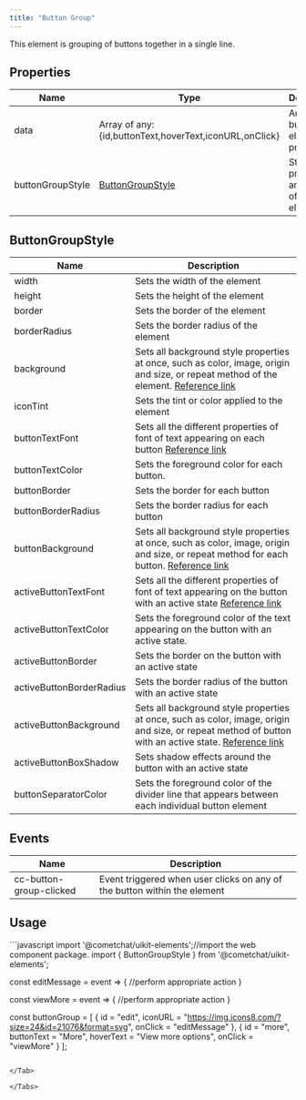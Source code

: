 ```yaml
---
title: "Button Group"
---
```


This element is grouping of buttons together in a single line.

## Properties

| Name             | Type                                                                 | Description                                  |
| ---------------- | -------------------------------------------------------------------- | -------------------------------------------- |
| data             | Array of any: \{id,buttonText,hoverText,iconURL,onClick}             | Array of button element properties           |
| buttonGroupStyle | [ButtonGroupStyle](/web-elements/button-group#buttongroupstyle) | Styling properties and values of the element |

## ButtonGroupStyle

| Name                     | Description                                                                                                                                                                                                         |
| ------------------------ | ------------------------------------------------------------------------------------------------------------------------------------------------------------------------------------------------------------------- |
| width                    | Sets the width of the element                                                                                                                                                                                       |
| height                   | Sets the height of the element                                                                                                                                                                                      |
| border                   | Sets the border of the element                                                                                                                                                                                      |
| borderRadius             | Sets the border radius of the element                                                                                                                                                                               |
| background               | Sets all background style properties at once, such as color, image, origin and size, or repeat method of the element. [Reference link](https://developer.mozilla.org/en-US/docs/Web/CSS/background)                 |
| iconTint                 | Sets the tint or color applied to the element                                                                                                                                                                       |
| buttonTextFont           | Sets all the different properties of font of text appearing on each button [Reference link](https://developer.mozilla.org/en-US/docs/Web/CSS/font)                                                                  |
| buttonTextColor          | Sets the foreground color for each button.                                                                                                                                                                          |
| buttonBorder             | Sets the border for each button                                                                                                                                                                                     |
| buttonBorderRadius       | Sets the border radius for each button                                                                                                                                                                              |
| buttonBackground         | Sets all background style properties at once, such as color, image, origin and size, or repeat method for each button. [Reference link](https://developer.mozilla.org/en-US/docs/Web/CSS/background)                |
| activeButtonTextFont     | Sets all the different properties of font of text appearing on the button with an active state [Reference link](https://developer.mozilla.org/en-US/docs/Web/CSS/font)                                              |
| activeButtonTextColor    | Sets the foreground color of the text appearing on the button with an active state.                                                                                                                                 |
| activeButtonBorder       | Sets the border on the button with an active state                                                                                                                                                                  |
| activeButtonBorderRadius | Sets the border radius of the button with an active state                                                                                                                                                           |
| activeButtonBackground   | Sets all background style properties at once, such as color, image, origin and size, or repeat method of button with an active state. [Reference link](https://developer.mozilla.org/en-US/docs/Web/CSS/background) |
| activeButtonBoxShadow    | Sets shadow effects around the button with an active state                                                                                                                                                          |
| buttonSeparatorColor     | Sets the foreground color of the divider line that appears between each individual button element                                                                                                                   |

## Events

| Name                    | Description                                                              |
| ----------------------- | ------------------------------------------------------------------------ |
| cc-button-group-clicked | Event triggered when user clicks on any of the button within the element |

## Usage

<Tabs>
<Tab title="JavaScript">
```javascript
import '@cometchat/uikit-elements';//import the web component package.
import { ButtonGroupStyle } from '@cometchat/uikit-elements';

const editMessage = event => {
  //perform appropriate action
}

const viewMore = event => {
	//perform appropriate action
}

const buttonGroup = [
  {
    id = "edit", 
    iconURL = "https://img.icons8.com/?size=24&id=21076&format=svg", 
    onClick = "editMessage"
  }, 
  {
  	id = "more", 
    buttonText = "More", 
    hoverText = "View more options", 
    onClick = "viewMore"
  }
];

<cometchat-button-group :data="buttonGroup"></cometchat-button-group>
```

</Tab>

</Tabs>
